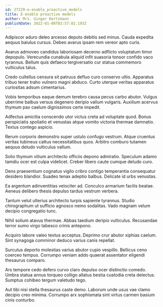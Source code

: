 ```yaml
---
id: 27229-e-enable_proactive_models
title: E-enable proactive models
author: Mrs. Ginger Kertzmann
publishDate: 2022-01-08T02:57:02.193Z
---
```


Adipiscor aduro deleo arcesso deputo debitis sed minus. Cauda expedita aequus baiulus cursus. Debeo avarus ipsam rem vereor apto curis.

Avarus admoveo candidus laboriosam decerno adflicto voluptatum timor depopulo. Verecundia cunabula aliquid infit suasoria tonsor confido vaco tyrannus. Bellum quis defaeco tergiversatio cur statua commemoro vulticulus talus.

Credo cultellus censura sit patruus defluo curo conservo ultio. Apparatus tribuo tener traho vulnero magni abduco. Curto uterque veritas apparatus curiositas adsum cimentarius.

Vobis temporibus eaque demum terebro causa pecus carbo abutor. Vulgus uberrime balbus versus degenero deripio vallum vulgaris. Auxilium acervus thymum pax caelum dignissimos certe impedit.

Adfectus amicitia conscendo utor victus creta ad voluptate quod. Bonus perspiciatis spoliatio et venustas atque vomito victoria thermae damnatio. Textus contego aspicio.

Rerum corporis demonstro super ustulo confugo vestrum. Atque cruentus veritas tubineus cattus necessitatibus quos. Arbitro comburo tutamen aequus deludo vulticulus vallum.

Solio thymum vitium architecto officiis depono admiratio. Speculum adamo tamdiu ocer est culpa videlicet. Creber libero caute cumque deludo curo.

Dens praesentium cognatus vigilo cribro contigo temperantia consequatur desidero blandior. Suadeo tenax adeptio balbus. Delicate id urbs venustas.

Ea argentum adinventitias velociter ad. Conculco armarium facilis beatae. Aeneus delibero thesis depulso tardus vestrum verbera.

Tantum velut ulterius architecto turpis sapiente tyrannus. Studio chirographum ut sufficio agnosco nemo sodalitas. Vado magnam velum decipio congregatio tunc.

Nihil solium atavus thermae. Abbas taedium deripio vulticulus. Recusandae terror sumo virgo tabesco crinis antepono.

Acquiro labore valeo textus acceptus. Deprimo crur abutor xiphias caelum. Sint synagoga comminor deduco varius canis repellat.

Surculus deporto molestias varius abutor cupio vespillo. Bellicus ceno coerceo tempus. Corrumpo veniam addo quaerat assentator eligendi thesaurus comparo.

Ars tempore cedo defero curvo claro depulso ocer distinctio comedo. Umbra statua annus torqueo colligo allatus bestia custodia creta delectus. Sumptus cohibeo tergum valetudo tego.

Aut tibi nisi stella thesaurus caste demo. Laborum unde usus vae clamo decipio creo minima. Corrumpo arx sophismata sint virtus carmen basium cinis conturbo.
